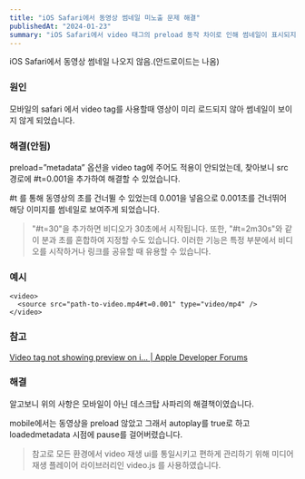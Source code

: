 ```yaml
---
title: "iOS Safari에서 동영상 썸네일 미노출 문제 해결"
publishedAt: "2024-01-23"
summary: "iOS Safari에서 video 태그의 preload 동작 차이로 인해 썸네일이 표시되지 않는 문제를 해결하는 방법을 정리합니다."
---
```


iOS Safari에서 동영상 썸네일 나오지 않음.(안드로이드는 나옴)

### **원인**

모바일의 safari 에서 video tag를 사용할때 영상이 미리 로드되지 않아 썸네일이 보이지 않게 되었습니다.

### **해결(안됨)**

preload=”metadata” 옵션을 video tag에 주어도 적용이 안되었는데, 찾아보니 src 경로에 #t=0.001을 추가하여 해결할 수 있었습니다.

#t 를 통해 동영상의 초를 건너뛸 수 있었는데 0.001을 넣음으로 0.001초를 건너뛰어 해당 이미지를 썸네일로 보여주게 되었습니다.

> "#t=30"을 추가하면 비디오가 30초에서 시작됩니다. 또한, "#t=2m30s"와 같이 분과 초를 혼합하여 지정할 수도 있습니다. 이러한 기능은 특정 부분에서 비디오를 시작하거나 링크를 공유할 때 유용할 수 있습니다.

### **예시**

```
<video>
  <source src="path-to-video.mp4#t=0.001" type="video/mp4" />
</video>

```

### **참고**

[Video tag not showing preview on i… | Apple Developer Forums](https://developer.apple.com/forums/thread/129377)

### **해결**

알고보니 위의 사항은 모바일이 아닌 데스크탑 사파리의 해결책이였습니다.

mobile에서는 동영상을 preload 않았고 그래서 autoplay를 true로 하고 loadedmetadata 시점에 pause를 걸어버렸습니다.

> 참고로 모든 환경에서 video 재생 ui를 통일시키고 편하게 관리하기 위해 미디어 재생 플레이어 라이브러리인 video.js 를 사용하였습니다.
